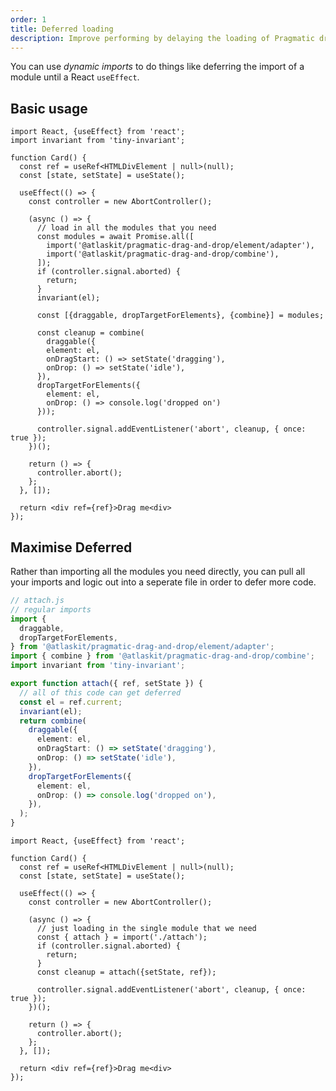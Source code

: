 ```yaml
---
order: 1
title: Deferred loading
description: Improve performing by delaying the loading of Pragmatic drag and drop.
---
```


You can use _dynamic imports_ to do things like deferring the import of a module until a React `useEffect`.

## Basic usage

```tsx
import React, {useEffect} from 'react';
import invariant from 'tiny-invariant';

function Card() {
  const ref = useRef<HTMLDivElement | null>(null);
  const [state, setState] = useState();

  useEffect(() => {
    const controller = new AbortController();

    (async () => {
      // load in all the modules that you need
      const modules = await Promise.all([
        import('@atlaskit/pragmatic-drag-and-drop/element/adapter'),
        import('@atlaskit/pragmatic-drag-and-drop/combine'),
      ]);
      if (controller.signal.aborted) {
        return;
      }
      invariant(el);

      const [{draggable, dropTargetForElements}, {combine}] = modules;

      const cleanup = combine(
        draggable({
        element: el,
        onDragStart: () => setState('dragging'),
        onDrop: () => setState('idle'),
      }),
      dropTargetForElements({
        element: el,
        onDrop: () => console.log('dropped on')
      }));

      controller.signal.addEventListener('abort', cleanup, { once: true });
    })();

    return () => {
      controller.abort();
    };
  }, []);

  return <div ref={ref}>Drag me<div>
});
```

## Maximise Deferred

Rather than importing all the modules you need directly, you can pull all your imports and logic out into a seperate file in order to defer more code.

```ts
// attach.js
// regular imports
import {
  draggable,
  dropTargetForElements,
} from '@atlaskit/pragmatic-drag-and-drop/element/adapter';
import { combine } from '@atlaskit/pragmatic-drag-and-drop/combine';
import invariant from 'tiny-invariant';

export function attach({ ref, setState }) {
  // all of this code can get deferred
  const el = ref.current;
  invariant(el);
  return combine(
    draggable({
      element: el,
      onDragStart: () => setState('dragging'),
      onDrop: () => setState('idle'),
    }),
    dropTargetForElements({
      element: el,
      onDrop: () => console.log('dropped on'),
    }),
  );
}
```

```tsx
import React, {useEffect} from 'react';

function Card() {
  const ref = useRef<HTMLDivElement | null>(null);
  const [state, setState] = useState();

  useEffect(() => {
    const controller = new AbortController();

    (async () => {
      // just loading in the single module that we need
      const { attach } = import('./attach');
      if (controller.signal.aborted) {
        return;
      }
      const cleanup = attach({setState, ref});

      controller.signal.addEventListener('abort', cleanup, { once: true });
    })();

    return () => {
      controller.abort();
    };
  }, []);

  return <div ref={ref}>Drag me<div>
});
```
